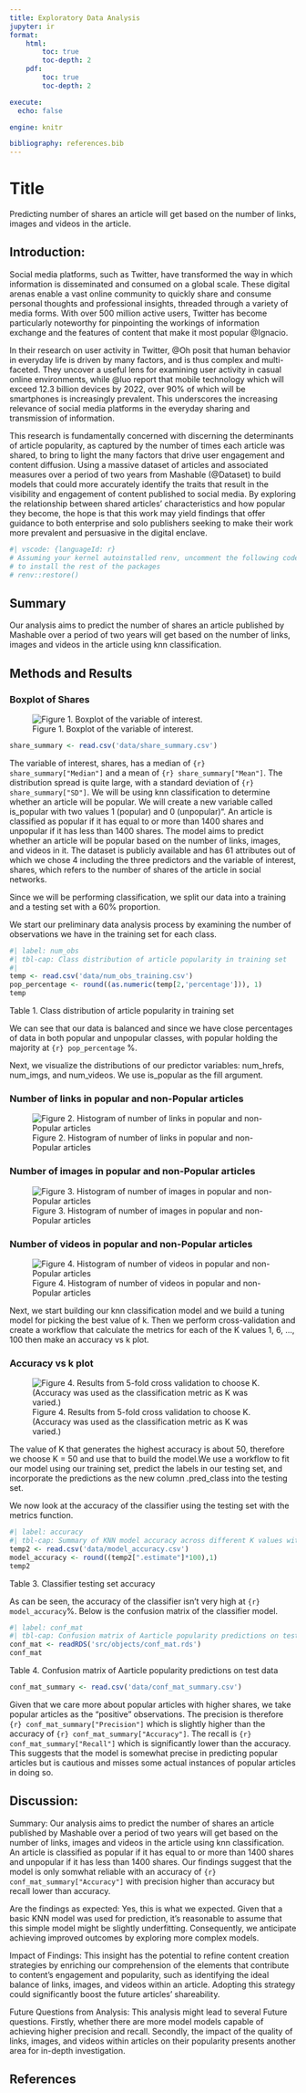 ```yaml
---
title: Exploratory Data Analysis
jupyter: ir
format: 
    html:
        toc: true
        toc-depth: 2
    pdf:
        toc: true
        toc-depth: 2

execute:
  echo: false

engine: knitr

bibliography: references.bib
---
```


# Title
Predicting number of shares an article will get based on the number of links, images and videos in the article.

## Introduction:

Social media platforms, such as Twitter, have transformed the way in which information is disseminated and consumed on a global scale. These digital arenas enable a vast online community to quickly share and consume personal thoughts and professional insights, threaded through a variety of media forms. With over 500 million active users, Twitter has become particularly noteworthy for pinpointing the workings of information exchange and the features of content that make it most popular @Ignacio.

In their research on user activity in Twitter, @Oh posit that human behavior in everyday life is driven by many factors, and is thus complex and multi-faceted. They uncover a useful lens for examining user activity in casual online environments, while @luo report that mobile technology which will exceed 12.3 billion devices by 2022, over 90% of which will be smartphones is increasingly prevalent. This underscores the increasing relevance of social media platforms in the everyday sharing and transmission of information.

This research is fundamentally concerned with discerning the determinants of article popularity, as captured by the number of times each article was shared, to bring to light the many factors that drive user engagement and content diffusion. Using a massive dataset of articles and associated measures over a period of two years from Mashable (@Dataset) to build models that could more accurately identify the traits that result in the visibility and engagement of content published to social media. By exploring the relationship between shared articles' characteristics and how popular they become, the hope is that this work may yield findings that offer guidance to both enterprise and solo publishers seeking to make their work more prevalent and persuasive in the digital enclave.


```r
#| vscode: {languageId: r}
# Assuming your kernel autoinstalled renv, uncomment the following code
# to install the rest of the packages
# renv::restore()
```


## Summary
 Our analysis aims to predict the number of shares an article published by Mashable over a period of two years will get based on the number of links, images and videos in the article using knn classification. 

## Methods and Results


### Boxplot of Shares
![Figure 1. Boxplot of the variable of interest.](figs/shares.png)

```r
share_summary <- read.csv('data/share_summary.csv')

```

The variable of interest, shares, has a median of `{r} share_summary["Median"]` and a mean of `{r} share_summary["Mean"]`. The distribution spread is quite large, with a standard deviation of `{r} share_summary["SD"]`. We will be using knn classification to determine whether an article will be popular. We will create a new variable called is_popular with two values 1 (popular) and 0 (unpopular)". An article is classified as popular if it has equal to or more than 1400 shares and unpopular if it has less than 1400 shares. The model aims to predict whether an article will be popular based on the number of links, images, and videos in it. The dataset is publicly available and has 61 attributes out of which we chose 4 including the three predictors and the variable of interest, shares, which refers to the number of shares of the article in social networks.


Since we will be performing classification, we split our data into a training and a testing set with a 60% proportion.

We start our preliminary data analysis process by examining the number of observations we have in the training set for each class.

```r
#| label: num_obs
#| tbl-cap: Class distribution of article popularity in training set
#| 
temp <- read.csv('data/num_obs_training.csv')
pop_percentage <- round((as.numeric(temp[2,'percentage'])), 1)
temp

```


Table 1. Class distribution of article popularity in training set



We can see that our data is balanced and since we have close percentages of data in both popular and unpopular classes, with popular holding the majority at `{r} pop_percentage` %. 

Next, we visualize the distributions of our predictor variables: num_hrefs, num_imgs, and num_videos. We use is_popular as the fill argument.


### Number of links in popular and non-Popular articles
![Figure 2. Histogram of number of links in popular and non-Popular articles](figs/links.png)


### Number of images in popular and non-Popular articles
![Figure 3. Histogram of number of images in popular and non-Popular articles](figs/images.png)


### Number of videos in popular and non-Popular articles
![Figure 4. Histogram of number of videos in popular and non-Popular articles](figs/videos.png)

Next, we start building our knn classification model and we build a tuning model for picking the best value of k. Then we perform cross-validation and create a workflow that calculate the metrics for each of the K values 1, 6, ..., 100 then make an accuracy vs k plot.

### Accuracy vs k plot
![Figure 4.  Results from 5-fold cross validation to choose K. (Accuracy was used as the classification metric as K was varied.)](figs/best_k.png)

The value of K that generates the highest accuracy is about 50, therefore we choose K = 50 and use that to build the model.We use a workflow to fit our model using our training set, predict the labels in our testing set, and incorporate the predictions as the new column .pred_class into the testing set.


We now look at the accuracy of the classifier using the testing set with the metrics function.

```r
#| label: accuracy
#| tbl-cap: Summary of KNN model accuracy across different K values with 5-fold cross-validation
temp2 <- read.csv('data/model_accuracy.csv')
model_accuracy <- round((temp2[".estimate"]*100),1)
temp2
```
Table 3. Classifier testing set accuracy

As can be seen, the accuracy of the classifier isn't very high at `{r} model_accuracy`%. Below is the confusion matrix of the classifier model.

```r
#| label: conf_mat
#| tbl-cap: Confusion matrix of Aarticle popularity predictions on test data
conf_mat <- readRDS('src/objects/conf_mat.rds')
conf_mat

```
Table 4. Confusion matrix of Aarticle popularity predictions on test data

```r

conf_mat_summary <- read.csv('data/conf_mat_summary.csv')

```

Given that we care more about popular articles with higher shares, we take popular articles as the "positive" observations. The precision is therefore `{r} conf_mat_summary["Precision"]`  which is slightly higher than the accuracy of `{r} conf_mat_summary["Accuracy"]`. The recall is `{r} conf_mat_summary["Recall"]` which is significantly lower than the accuracy. This suggests that the model is somewhat precise in predicting popular articles but is cautious and misses some actual instances of popular articles in doing so.

## Discussion:
Summary: Our analysis aims to predict the number of shares an article published by Mashable over a period of two years will get based on the number of links, images and videos in the article using knn classification. An article is classified as popular if it has equal to or more than 1400 shares and unpopular if it has less than 1400 shares. Our findings suggest that the model is only somwhat reliable with an accuracy of `{r} conf_mat_summary["Accuracy"]` with precision higher than accuracy but recall lower than accuracy.

Are the findings as expected:
Yes, this is what we expected. Given that a basic KNN  model was used for prediction, it's reasonable to assume that this simple model might be slightly underfitting. Consequently, we anticipate achieving improved outcomes by exploring more complex models.

Impact of Findings:
This insight has the potential to refine content creation strategies by enriching our comprehension of the elements that contribute to content's engagement and popularity, such as identifying the ideal balance of links, images, and videos within an article. Adopting this strategy could significantly boost the future articles' shareability.

Future Questions from Analysis:
This analysis might lead to several Future questions. Firstly, whether there are more model models capable of achieving higher precision and recall. Secondly, the impact of the quality of links, images, and videos within articles on their popularity presents another area for in-depth investigation. 

## References

